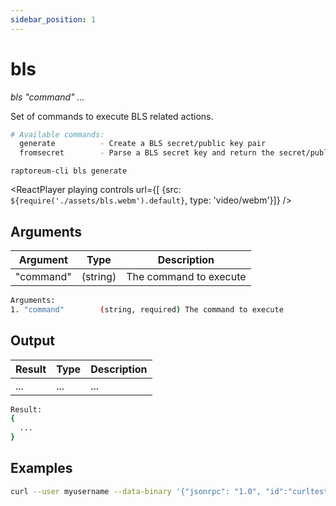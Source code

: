 ```yaml
---
sidebar_position: 1
---
```


# bls

*bls "command" ...*

Set of commands to execute BLS related actions.

```bash
# Available commands:
  generate          - Create a BLS secret/public key pair
  fromsecret        - Parse a BLS secret key and return the secret/public key pair

```

`raptoreum-cli bls generate`



<ReactPlayer playing controls url={[
    {src: `${require('./assets/bls.webm').default}`, type: 'video/webm'}]} />


## Arguments

| Argument | Type | Description |
|--|--|--|
| "command" | (string) | The command to execute |

```bash
Arguments:
1. "command"        (string, required) The command to execute
```

## Output

| Result | Type | Description |
|--|--|--|
| ... | ... | ... |

```bash
Result:
{
  ...
}
```

## Examples

```bash
curl --user myusername --data-binary '{"jsonrpc": "1.0", "id":"curltest", "method": "bls", "params": [raptoreum+net] }' -H 'content-type: text/plain;' http://127.0.0.1:9998/
```

